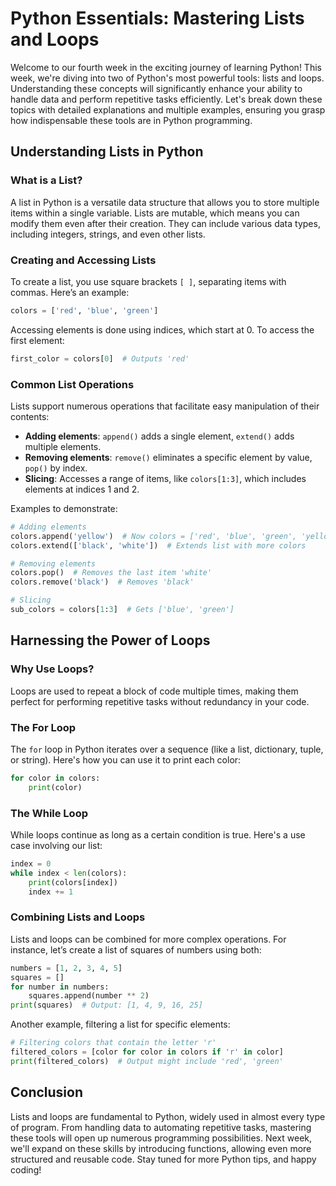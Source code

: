 # Python Essentials: Mastering Lists and Loops

Welcome to our fourth week in the exciting journey of learning Python! This week, we're diving into two of Python's most powerful tools: lists and loops. Understanding these concepts will significantly enhance your ability to handle data and perform repetitive tasks efficiently. Let's break down these topics with detailed explanations and multiple examples, ensuring you grasp how indispensable these tools are in Python programming.

## Understanding Lists in Python

### What is a List?

A list in Python is a versatile data structure that allows you to store multiple items within a single variable. Lists are mutable, which means you can modify them even after their creation. They can include various data types, including integers, strings, and even other lists.

### Creating and Accessing Lists

To create a list, you use square brackets `[ ]`, separating items with commas. Here’s an example:

```python
colors = ['red', 'blue', 'green']
```

Accessing elements is done using indices, which start at 0. To access the first element:

```python
first_color = colors[0]  # Outputs 'red'
```

### Common List Operations

Lists support numerous operations that facilitate easy manipulation of their contents:

-   **Adding elements**: `append()` adds a single element, `extend()` adds multiple elements.
-   **Removing elements**: `remove()` eliminates a specific element by value, `pop()` by index.
-   **Slicing**: Accesses a range of items, like `colors[1:3]`, which includes elements at indices 1 and 2.

Examples to demonstrate:

```python
# Adding elements
colors.append('yellow')  # Now colors = ['red', 'blue', 'green', 'yellow']
colors.extend(['black', 'white'])  # Extends list with more colors

# Removing elements
colors.pop()  # Removes the last item 'white'
colors.remove('black')  # Removes 'black'

# Slicing
sub_colors = colors[1:3]  # Gets ['blue', 'green']
```

## Harnessing the Power of Loops

### Why Use Loops?

Loops are used to repeat a block of code multiple times, making them perfect for performing repetitive tasks without redundancy in your code.

### The For Loop

The `for` loop in Python iterates over a sequence (like a list, dictionary, tuple, or string). Here's how you can use it to print each color:

```python
for color in colors:
    print(color)
```

### The While Loop

While loops continue as long as a certain condition is true. Here's a use case involving our list:

```python
index = 0
while index < len(colors):
    print(colors[index])
    index += 1
```

### Combining Lists and Loops

Lists and loops can be combined for more complex operations. For instance, let’s create a list of squares of numbers using both:

```python
numbers = [1, 2, 3, 4, 5]
squares = []
for number in numbers:
    squares.append(number ** 2)
print(squares)  # Output: [1, 4, 9, 16, 25]
```

Another example, filtering a list for specific elements:

```python
# Filtering colors that contain the letter 'r'
filtered_colors = [color for color in colors if 'r' in color]
print(filtered_colors)  # Output might include 'red', 'green'
```

## Conclusion

Lists and loops are fundamental to Python, widely used in almost every type of program. From handling data to automating repetitive tasks, mastering these tools will open up numerous programming possibilities. Next week, we'll expand on these skills by introducing functions, allowing even more structured and reusable code. Stay tuned for more Python tips, and happy coding!
